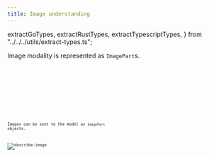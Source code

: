 ```yaml
---
title: Image understanding
---
```


  extractGoTypes,
  extractRustTypes,
  extractTypescriptTypes,
} from "../../../utils/extract-types.ts";

Image modality is represented as `ImagePart`s.

<Tabs>
  <TabItem label="TypeScript">
    <Code
      code={extractTypescriptTypes(["ImagePart"])}
      lang="typescript"
      title="types.ts"
    />
  </TabItem>
  <TabItem label="Rust">
    <Code
      code={extractRustTypes(["ImagePart"])}
      lang="rust"
      title="types.rs"
    />
  </TabItem>
  <TabItem label="Go">
    <Code
      code={extractGoTypes(["ImagePart"])}
      lang="go"
      title="types.go"
    />
  </TabItem>
</Tabs>

Images can be sent to the model as `ImagePart` objects.

![describe-image](../../../../assets/examples/describe-image.gif)

<Tabs>
  <TabItem label="TypeScript">
    <Code
      code={jsDescribeImageCode}
      lang="typescript"
      title="describe-image.ts"
    />
  </TabItem>
  <TabItem label="Rust">
    <Code code={rustDescribeImageCode} lang="rust" title="describe-image.rs" />
  </TabItem>
  <TabItem label="Go">
    <Code code={goDescribeImageCode} lang="go" title="main.go" />
  </TabItem>
</Tabs>
